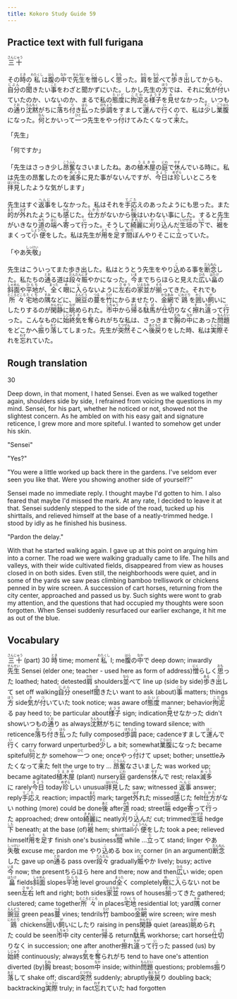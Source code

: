 ```yaml
---
title: Kokoro Study Guide 59
---
```


## Practice text with full furigana

<p>
<ruby><rb>三十</rb><rt>さんじゅう</rt></ruby>
</p>

<p>
その<ruby><rb>時</rb><rt>とき</rt></ruby>の<ruby><rb>私</rb><rt>わたくし</rt></ruby>は<ruby><rb>腹</rb><rt>はら</rt></ruby>の<ruby><rb>中</rb><rt>なか</rt></ruby>で<ruby><rb>先生</rb><rt>せんせい</rt></ruby>を<ruby><rb>憎</rb><rt>にく</rt></ruby>らしく<ruby><rb>思</rb><rt>おも</rt></ruby>った。<ruby><rb>肩</rb><rt>かた</rt></ruby>を<ruby><rb>並</rb><rt>なら</rt></ruby>べて<ruby><rb>歩</rb><rt>ある</rt></ruby>き<ruby><rb>出</rb><rt>だ</rt></ruby>してからも、<ruby><rb>自分</rb><rt>じぶん</rt></ruby>の<ruby><rb>聞</rb><rt>き</rt></ruby>きたい<ruby><rb>事</rb><rt>こと</rt></ruby>をわざと聞かずにいた。しかし先生の<ruby><rb>方</rb><rt>ほう</rt></ruby>では、それに<ruby><rb>気</rb><rt>き</rt></ruby>が<ruby><rb>付</rb><rt>つ</rt></ruby>いていたのか、いないのか、まるで私の<ruby><rb>態度</rb><rt>たいど</rt></ruby>に<ruby><rb>拘泥</rb><rt>こだわ</rt></ruby>る<ruby><rb>様子</rb><rt>ようす</rt></ruby>を<ruby><rb>見</rb><rt>み</rt></ruby>せなかった。いつもの<ruby><rb>通</rb><rt>とお</rt></ruby>り<ruby><rb>沈黙</rb><rt>ちんもく</rt></ruby>がちに<ruby><rb>落</rb><rt>お</rt></ruby>ち<ruby><rb>付</rb><rt>つ</rt></ruby>き<ruby><rb>払</rb><rt>はら</rt></ruby>った<ruby><rb>歩調</rb><rt>ほちょう</rt></ruby>をすまして<ruby><rb>運</rb><rt>はこ</rt></ruby>んで<ruby><rb>行</rb><rt>い</rt></ruby>くので、私は<ruby><rb>少</rb><rt>すこ</rt></ruby>し<ruby><rb>業腹</rb><rt>ごうはら</rt></ruby>になった。<ruby><rb>何</rb><rt>なん</rt></ruby>とかいって<ruby><rb>一</rb><rt>ひと</rt></ruby>つ先生をやっ<ruby><rb>付</rb><rt>つ</rt></ruby>けてみたくなって<ruby><rb>来</rb><rt>き</rt></ruby>た。
</p>

<p>「先生」</p>
<p>「何ですか」</p>
<p>
「先生はさっき少し<ruby><rb>昂奮</rb><rt>こうふん</rt></ruby>なさいましたね。あの<ruby><rb>植木屋</rb><rt>うえきや</rt></ruby>の<ruby><rb>庭</rb><rt>にわ</rt></ruby>で<ruby><rb>休</rb><rt>やす</rt></ruby>んでいる時に。私は先生の昂奮したのを<ruby><rb>滅多</rb><rt>めった</rt></ruby>に見た事がないんですが、<ruby><rb>今日</rb><rt>きょう</rt></ruby>は<ruby><rb>珍</rb><rt>めずら</rt></ruby>しいところを<ruby><rb>拝見</rb><rt>はいけん</rt></ruby>したような気がします」
</p>

<p>
先生はすぐ<ruby><rb>返事</rb><rt>へんじ</rt></ruby>をしなかった。私はそれを<ruby><rb>手応</rb><rt>てごた</rt></ruby>えのあったようにも思った。また<ruby><rb>的</rb><rt>まと</rt></ruby>が<ruby><rb>外</rb><rt>はず</rt></ruby>れたようにも<ruby><rb>感</rb><rt>かん</rt></ruby>じた。<ruby><rb>仕方</rb><rt>しかた</rt></ruby>がないから<ruby><rb>後</rb><rt>あと</rt></ruby>はいわない事にした。すると先生がいきなり<ruby><rb>道</rb><rt>みち</rt></ruby>の<ruby><rb>端</rb><rt>はじ</rt></ruby>へ<ruby><rb>寄</rb><rt>よ</rt></ruby>って<ruby><rb>行</rb><rt>い</rt></ruby>った。そうして<ruby><rb>綺麗</rb><rt>きれい</rt></ruby>に<ruby><rb>刈</rb><rt>か</rt></ruby>り<ruby><rb>込</rb><rt>こ</rt></ruby>んだ<ruby><rb>生垣</rb><rt>いけがき</rt></ruby>の<ruby><rb>下</rb><rt>した</rt></ruby>で、<ruby><rb>裾</rb><rt>すそ</rt></ruby>をまくって<ruby><rb>小便</rb><rt>しょうべん</rt></ruby>をした。私は先生が<ruby><rb>用</rb><rt>よう</rt></ruby>を<ruby><rb>足</rb><rt>た</rt></ruby>す<ruby><rb>間</rb><rt>あいだ</rt></ruby>ぼんやりそこに<ruby><rb>立</rb><rt>た</rt></ruby>っていた。
</p>

<p>
「やあ<ruby><rb>失敬</rb><rt>しっけい</rt></ruby>」
</p>

<p>
先生はこういってまた歩き出した。私はとうとう先生をやり<ruby><rb>込</rb><rt>こ</rt></ruby>める事を<ruby><rb>断念</rb><rt>だんねん</rt></ruby>した。私たちの<ruby><rb>通</rb><rt>とお</rt></ruby>る道は<ruby><rb>段々</rb><rt>だんだん</rt></ruby><ruby><rb>賑</rb><rt>にぎ</rt></ruby>やかになった。<ruby><rb>今</rb><rt>いま</rt></ruby>までちらほらと見えた<ruby><rb>広</rb><rt>ひろ</rt></ruby>い<ruby><rb>畠</rb><rt>はたけ</rt></ruby>の<ruby><rb>斜面</rb><rt>しゃめん</rt></ruby>や<ruby><rb>平地</rb><rt>ひらち</rt></ruby>が、<ruby><rb>全</rb><rt>まった</rt></ruby>く<ruby><rb>眼</rb><rt>め</rt></ruby>に<ruby><rb>入</rb><rt>い</rt></ruby>らないように<ruby><rb>左右</rb><rt>さゆう</rt></ruby>の<ruby><rb>家並</rb><rt>いえなみ</rt></ruby>が<ruby><rb>揃</rb><rt>そろ</rt></ruby>ってきた。それでも<ruby><rb>所々</rb><rt>ところどころ</rt></ruby><ruby><rb>宅地</rb><rt>たくち</rt></ruby>の<ruby><rb>隅</rb><rt>すみ</rt></ruby>などに、<ruby><rb>豌豆</rb><rt>えんどう</rt></ruby>の<ruby><rb>蔓</rb><rt>つる</rt></ruby>を<ruby><rb>竹</rb><rt>たけ</rt></ruby>にからませたり、<ruby><rb>金網</rb><rt>かなあみ</rt></ruby>で<ruby><rb>鶏</rb><rt>にわとり</rt></ruby>を<ruby><rb>囲</rb><rt>かこ</rt></ruby>い<ruby><rb>飼</rb><rt>が</rt></ruby>いにしたりするのが<ruby><rb>閑静</rb><rt>かんせい</rt></ruby>に<ruby><rb>眺</rb><rt>なが</rt></ruby>められた。<ruby><rb>市中</rb><rt>しちゅう</rt></ruby>から<ruby><rb>帰</rb><rt>かえ</rt></ruby>る<ruby><rb>駄馬</rb><rt>だば</rt></ruby>が<ruby><rb>仕切</rb><rt>しき</rt></ruby>りなく<ruby><rb>擦</rb><rt>す</rt></ruby>れ<ruby><rb>違</rb><rt>ちが</rt></ruby>って<ruby><rb>行</rb><rt>い</rt></ruby>った。こんなものに<ruby><rb>始終</rb><rt>しじゅう</rt></ruby><ruby><rb>気</rb><rt>き</rt></ruby>を<ruby><rb>奪</rb><rt>と</rt></ruby>られがちな私は、さっきまで<ruby><rb>胸</rb><rt>むね</rt></ruby>の<ruby><rb>中</rb><rt>なか</rt></ruby>にあった<ruby><rb>問題</rb><rt>もんだい</rt></ruby>をどこかへ<ruby><rb>振</rb><rt>ふ</rt></ruby>り<ruby><rb>落</rb><rt>おと</rt></ruby>してしまった。先生が<ruby><rb>突然</rb><rt>とつぜん</rt></ruby>そこへ<ruby><rb>後戻</rb><rt>あともど</rt></ruby>りをした時、私は<ruby><rb>実際</rb><rt>じっさい</rt></ruby>それを<ruby><rb>忘</rb><rt>わす</rt></ruby>れていた。
</p>


## Rough translation

30

Deep down, in that moment, I hated Sensei. Even as we walked together again, shoulders side by side, I refrained from voicing the questions in my mind. Sensei, for his part, whether he noticed or not, showed not the slightest concern. As he ambled on with his easy gait and signature reticence, I grew more and more spiteful. I wanted to somehow get under his skin.

"Sensei"

"Yes?"

"You were a little worked up back there in the gardens. I've seldom ever seen you like that. Were you showing another side of yourself?"

Sensei made no immediate reply. I thought maybe I'd gotten to him. I also feared that maybe I'd missed the mark. At any rate, I decided to leave it at that. Sensei suddenly stepped to the side of the road, tucked up his shirttails, and relieved himself at the base of a neatly-trimmed hedge. I stood by idly as he finished his business.

"Pardon the delay."

With that he started walking again. I gave up at this point on arguing him into a corner. The road we were walking gradually came to life. The hills and valleys, with their wide cultivated fields, disappeared from view as houses closed in on both sides. Even still, the neighborhoods were quiet, and in some of the yards we saw peas climbing bamboo trelliswork or chickens penned in by wire screen. A succession of cart horses, returning from the city center, approached and passed us by. Such sights were wont to grab my attention, and the questions that had occupied my thoughts were soon forgotten. When Sensei suddenly resurfaced our earlier exchange, it hit me as out of the blue.


## Vocabulary

<p>
<span class="vocabstudy"><ruby><rb>三十</rb><rt>さんじゅう</rt></ruby>&nbsp;(part) 30</span>
<span class="vocabstudy"><ruby><rb>時</rb><rt>とき</rt></ruby>&nbsp;time; moment</span><span class="vocabstudy"><ruby><rb>私</rb><rt>わたくし</rt></ruby>&nbsp;I; me</span><span class="vocabstudy"><ruby><rb>腹</rb><rt>はら</rt></ruby>の<ruby><rb>中</rb><rt>なか</rt></ruby>で&nbsp;deep down; inwardly</span><span class="vocabstudy"><ruby><rb>先生</rb><rt>せんせい</rt></ruby>&nbsp;Sensei (elder one; teacher - used here as form of address)</span><span class="vocabstudy"><ruby><rb>憎</rb><rt>にく</rt></ruby>らしく<ruby><rb>思</rb><rt>おも</rt></ruby>った&nbsp;loathed; hated; detested</span><span class="vocabstudy"><ruby><rb>肩</rb><rt>かた</rt></ruby>&nbsp;shoulders</span><span class="vocabstudy"><ruby><rb>並</rb><rt>なら</rt></ruby>べて&nbsp;line up (side by side)</span><span class="vocabstudy"><ruby><rb>歩</rb><rt>ある</rt></ruby>き<ruby><rb>出</rb><rt>だ</rt></ruby>して&nbsp;set off walking</span><span class="vocabstudy"><ruby><rb>自分</rb><rt>じぶん</rt></ruby>&nbsp;oneself</span><span class="vocabstudy"><ruby><rb>聞</rb><rt>き</rt></ruby>きたい&nbsp;want to ask (about)</span><span class="vocabstudy"><ruby><rb>事</rb><rt>こと</rt></ruby>&nbsp;matters; things</span><span class="vocabstudy"><ruby><rb>方</rb><rt>ほう</rt></ruby>&nbsp;side</span><span class="vocabstudy"><ruby><rb>気</rb><rt>き</rt></ruby>が<ruby><rb>付</rb><rt>つ</rt></ruby>いていた&nbsp;took notice; was aware of</span><span class="vocabstudy"><ruby><rb>態度</rb><rt>たいど</rt></ruby>&nbsp;manner; behavior</span><span class="vocabstudy"><ruby><rb>拘泥</rb><rt>こだわ</rt></ruby>る&nbsp;pay heed to; be particular about</span><span class="vocabstudy"><ruby><rb>様子</rb><rt>ようす</rt></ruby>&nbsp;sign; indication</span><span class="vocabstudy"><ruby><rb>見</rb><rt>み</rt></ruby>せなかった&nbsp;didn't show</span><span class="vocabstudy">いつもの<ruby><rb>通</rb><rt>とお</rt></ruby>り&nbsp;as always</span><span class="vocabstudy"><ruby><rb>沈黙</rb><rt>ちんもく</rt></ruby>がちに&nbsp;tending toward silence; with reticence</span><span class="vocabstudy"><ruby><rb>落</rb><rt>お</rt></ruby>ち<ruby><rb>付</rb><rt>つ</rt></ruby>き<ruby><rb>払</rb><rt>はら</rt></ruby>った&nbsp;fully composed</span><span class="vocabstudy"><ruby><rb>歩調</rb><rt>ほちょう</rt></ruby>&nbsp;pace; cadence</span><span class="vocabstudy">すまして<ruby><rb>運</rb><rt>はこ</rt></ruby>んで<ruby><rb>行</rb><rt>い</rt></ruby>く&nbsp;carry forward unperturbed</span><span class="vocabstudy"><ruby><rb>少</rb><rt>すこ</rt></ruby>し&nbsp;a bit; somewhat</span><span class="vocabstudy"><ruby><rb>業腹</rb><rt>ごうはら</rt></ruby>になった&nbsp;became spiteful</span><span class="vocabstudy"><ruby><rb>何</rb><rt>なん</rt></ruby>とか&nbsp;somehow</span><span class="vocabstudy"><ruby><rb>一</rb><rt>ひと</rt></ruby>つ&nbsp;one; once</span><span class="vocabstudy">やっ<ruby><rb>付</rb><rt>つ</rt></ruby>けて&nbsp;upset; bother; unsettle</span><span class="vocabstudy">みたくなって<ruby><rb>来</rb><rt>き</rt></ruby>た&nbsp;felt the urge to try ...</span>
<span class="vocabstudy"><ruby><rb>昂奮</rb><rt>こうふん</rt></ruby>なさいました&nbsp;was worked up; became agitated</span><span class="vocabstudy"><ruby><rb>植木屋</rb><rt>うえきや</rt></ruby>&nbsp;(plant) nursery</span><span class="vocabstudy"><ruby><rb>庭</rb><rt>にわ</rt></ruby>&nbsp;gardens</span><span class="vocabstudy"><ruby><rb>休</rb><rt>やす</rt></ruby>んで&nbsp;rest; relax</span><span class="vocabstudy"><ruby><rb>滅多</rb><rt>めった</rt></ruby>に&nbsp;rarely</span><span class="vocabstudy"><ruby><rb>今日</rb><rt>きょう</rt></ruby>&nbsp;today</span><span class="vocabstudy"><ruby><rb>珍</rb><rt>めずら</rt></ruby>しい&nbsp;unusual</span><span class="vocabstudy"><ruby><rb>拝見</rb><rt>はいけん</rt></ruby>した&nbsp;saw; witnessed</span>
<span class="vocabstudy"><ruby><rb>返事</rb><rt>へんじ</rt></ruby>&nbsp;answer; reply</span><span class="vocabstudy"><ruby><rb>手応</rb><rt>てごた</rt></ruby>え&nbsp;reaction; impact</span><span class="vocabstudy"><ruby><rb>的</rb><rt>まと</rt></ruby>&nbsp;mark; target</span><span class="vocabstudy"><ruby><rb>外</rb><rt>はず</rt></ruby>れた&nbsp;missed</span><span class="vocabstudy"><ruby><rb>感</rb><rt>かん</rt></ruby>じた&nbsp;felt</span><span class="vocabstudy"><ruby><rb>仕方</rb><rt>しかた</rt></ruby>がない&nbsp;nothing (more) could be done</span><span class="vocabstudy"><ruby><rb>後</rb><rt>あと</rt></ruby>&nbsp;after</span><span class="vocabstudy"><ruby><rb>道</rb><rt>みち</rt></ruby>&nbsp;road; street</span><span class="vocabstudy"><ruby><rb>端</rb><rt>はじ</rt></ruby>&nbsp;edge</span><span class="vocabstudy"><ruby><rb>寄</rb><rt>よ</rt></ruby>って<ruby><rb>行</rb><rt>い</rt></ruby>った&nbsp;approached; drew onto</span><span class="vocabstudy"><ruby><rb>綺麗</rb><rt>きれい</rt></ruby>に&nbsp;neatly</span><span class="vocabstudy"><ruby><rb>刈</rb><rt>か</rt></ruby>り<ruby><rb>込</rb><rt>こ</rt></ruby>んだ&nbsp;cut; trimmed</span><span class="vocabstudy"><ruby><rb>生垣</rb><rt>いけがき</rt></ruby>&nbsp;hedge</span><span class="vocabstudy"><ruby><rb>下</rb><rt>した</rt></ruby>&nbsp;beneath; at the base (of)</span><span class="vocabstudy"><ruby><rb>裾</rb><rt>すそ</rt></ruby>&nbsp;hem; shirttail</span><span class="vocabstudy"><ruby><rb>小便</rb><rt>しょうべん</rt></ruby>をした&nbsp;took a pee; relieved himself</span><span class="vocabstudy"><ruby><rb>用</rb><rt>よう</rt></ruby>を<ruby><rb>足</rb><rt>た</rt></ruby>す&nbsp;finish one's business</span><span class="vocabstudy"><ruby><rb>間</rb><rt>あいだ</rt></ruby>&nbsp;while ...</span><span class="vocabstudy"><ruby><rb>立</rb><rt>た</rt></ruby>って&nbsp;stand; linger</span>
<span class="vocabstudy">やあ<ruby><rb>失敬</rb><rt>しっけい</rt></ruby>&nbsp;excuse me; pardon me</span>
<span class="vocabstudy">やり<ruby><rb>込</rb><rt>こ</rt></ruby>める&nbsp;box in; corner (in an argument)</span><span class="vocabstudy"><ruby><rb>断念</rb><rt>だんねん</rt></ruby>した&nbsp;gave up on</span><span class="vocabstudy"><ruby><rb>通</rb><rt>とお</rt></ruby>る&nbsp;pass over</span><span class="vocabstudy"><ruby><rb>段々</rb><rt>だんだん</rt></ruby>&nbsp;gradually</span><span class="vocabstudy"><ruby><rb>賑</rb><rt>にぎ</rt></ruby>やか&nbsp;lively; busy; active</span><span class="vocabstudy"><ruby><rb>今</rb><rt>いま</rt></ruby>&nbsp;now; the present</span><span class="vocabstudy">ちらほら&nbsp;here and there; now and then</span><span class="vocabstudy"><ruby><rb>広</rb><rt>ひろ</rt></ruby>い&nbsp;wide; open</span><span class="vocabstudy"><ruby><rb>畠</rb><rt>はたけ</rt></ruby>&nbsp;fields</span><span class="vocabstudy"><ruby><rb>斜面</rb><rt>しゃめん</rt></ruby>&nbsp;slopes</span><span class="vocabstudy"><ruby><rb>平地</rb><rt>ひらち</rt></ruby>&nbsp;level ground</span><span class="vocabstudy"><ruby><rb>全</rb><rt>まった</rt></ruby>く&nbsp;completely</span><span class="vocabstudy"><ruby><rb>眼</rb><rt>め</rt></ruby>に<ruby><rb>入</rb><rt>い</rt></ruby>らない&nbsp;not be seen</span><span class="vocabstudy"><ruby><rb>左右</rb><rt>さゆう</rt></ruby>&nbsp;left and right; both sides</span><span class="vocabstudy"><ruby><rb>家並</rb><rt>いえなみ</rt></ruby>&nbsp;rows of houses</span><span class="vocabstudy"><ruby><rb>揃</rb><rt>そろ</rt></ruby>ってきた&nbsp;gathered; clustered; came together</span><span class="vocabstudy"><ruby><rb>所々</rb><rt>ところどころ</rt></ruby>&nbsp;in places</span><span class="vocabstudy"><ruby><rb>宅地</rb><rt>たくち</rt></ruby>&nbsp;residential lot; yard</span><span class="vocabstudy"><ruby><rb>隅</rb><rt>すみ</rt></ruby>&nbsp;corner</span><span class="vocabstudy"><ruby><rb>豌豆</rb><rt>えんどう</rt></ruby>&nbsp;green peas</span><span class="vocabstudy"><ruby><rb>蔓</rb><rt>つる</rt></ruby>&nbsp;vines; tendrils</span><span class="vocabstudy"><ruby><rb>竹</rb><rt>たけ</rt></ruby>&nbsp;bamboo</span><span class="vocabstudy"><ruby><rb>金網</rb><rt>かなあみ</rt></ruby>&nbsp;wire screen; wire mesh</span><span class="vocabstudy"><ruby><rb>鶏</rb><rt>にわとり</rt></ruby>&nbsp;chickens</span><span class="vocabstudy"><ruby><rb>囲</rb><rt>かこ</rt></ruby>い<ruby><rb>飼</rb><rt>が</rt></ruby>いにしたり&nbsp;raising in pens</span><span class="vocabstudy"><ruby><rb>閑静</rb><rt>かんせい</rt></ruby>&nbsp;quiet (areas)</span><span class="vocabstudy"><ruby><rb>眺</rb><rt>なが</rt></ruby>められた&nbsp;could be seen</span><span class="vocabstudy"><ruby><rb>市中</rb><rt>しちゅう</rt></ruby>&nbsp;city center</span><span class="vocabstudy"><ruby><rb>帰</rb><rt>かえ</rt></ruby>る&nbsp;return</span><span class="vocabstudy"><ruby><rb>駄馬</rb><rt>だば</rt></ruby>&nbsp;workhorse; cart horse</span><span class="vocabstudy"><ruby><rb>仕切</rb><rt>しき</rt></ruby>りなく&nbsp;in succession; one after another</span><span class="vocabstudy"><ruby><rb>擦</rb><rt>す</rt></ruby>れ<ruby><rb>違</rb><rt>ちが</rt></ruby>って<ruby><rb>行</rb><rt>い</rt></ruby>った&nbsp;passed (us) by</span><span class="vocabstudy"><ruby><rb>始終</rb><rt>しじゅう</rt></ruby>&nbsp;continuously; always</span><span class="vocabstudy"><ruby><rb>気</rb><rt>き</rt></ruby>を<ruby><rb>奪</rb><rt>と</rt></ruby>られがち&nbsp;tend to have one's attention diverted (by)</span><span class="vocabstudy"><ruby><rb>胸</rb><rt>むね</rt></ruby>&nbsp;breast; bosom</span><span class="vocabstudy"><ruby><rb>中</rb><rt>なか</rt></ruby>&nbsp;inside; within</span><span class="vocabstudy"><ruby><rb>問題</rb><rt>もんだい</rt></ruby>&nbsp;questions; problems</span><span class="vocabstudy"><ruby><rb>振</rb><rt>ふ</rt></ruby>り<ruby><rb>落</rb><rt>おと</rt></ruby>して&nbsp;shake off; discard</span><span class="vocabstudy"><ruby><rb>突然</rb><rt>とつぜん</rt></ruby>&nbsp;suddenly; abruptly</span><span class="vocabstudy"><ruby><rb>後戻</rb><rt>あともど</rt></ruby>り&nbsp;doubling back; backtracking</span><span class="vocabstudy"><ruby><rb>実際</rb><rt>じっさい</rt></ruby>&nbsp;truly; in fact</span><span class="vocabstudy"><ruby><rb>忘</rb><rt>わす</rt></ruby>れていた&nbsp;had forgotten</span>
</p>
